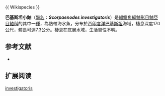 {{Speciesbox
| name = 巴基斯坦小鮋
| image = 
| image_width = 250px
| status = NE
| status_system = IUCN3.1
| genus = Scorpaenodes
| species = investigatoris
| authority =  [[Eschmeyer_&_Rama-Rao|Eschmeyer & Rama-Rao]], 1972 
| synonyms = 
}}{{ Wikispecies }}

'''巴基斯坦小鮋'''（[[學名|學名]]：'''''Scorpaenodes investigatoris'''''）是[[輻鰭魚綱|輻鰭魚綱]][[鮋形目|鮋形目]][[鮋亞目|鮋亞目]][[鮋科|鮋科]]的其中一[[種|種]]，為熱帶海水魚，分布於西[[印度洋|印度洋]][[巴基斯坦|巴基斯坦]]海域，棲息深度170公尺，體長可達7.3公分。棲息在底層水域，生活習性不明。

==参考文献==
*{{FishBase_species|genus=Scorpaenodes|species=investigatoris|year=2014|month=7}}

== 扩展阅读 ==
{{refbegin}}
{{wikispecies-inline|Scorpaenodes investigatoris|巴基斯坦小鮋}}
{{refend}}
{{Taxonbar|from=Q2379623}}

[[Category:小鮋屬|investigatoris]]


{{鮋形目小作品}}